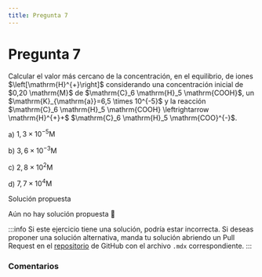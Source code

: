 ```yaml
---
title: Pregunta 7
---
```



# Pregunta 7

<div className="exercise">
Calcular el valor más cercano de la concentración, en el equilibrio, de iones $\left[\mathrm{H}^{+}\right]$ considerando una concentración inicial de $0,20 \mathrm{M}$ de $\mathrm{C}_6 \mathrm{H}_5 \mathrm{COOH}$, un $\mathrm{K}_{\mathrm{a}}=6,5 \times 10^{-5}$ y la reacción $\mathrm{C}_6 \mathrm{H}_5 \mathrm{COOH} \leftrightarrow \mathrm{H}^{+}+$ $\mathrm{C}_6 \mathrm{H}_5 \mathrm{COO}^{-}$.

a) $1,3 \times 10^{-5} \mathrm{M}$

b) $3,6 \times 10^{-3} \mathrm{M}$

c) $2,8 \times 10^2 \mathrm{M}$

d) $7,7 \times 10^4 \mathrm{M}$
</div>

<MDXDetails>
<summary>Solución propuesta</summary>

Aún no hay solución propuesta 🥲

:::info
Si este ejercicio tiene una solución, podría estar incorrecta. Si deseas proponer una solución alternativa, manda tu solución abriendo
un Pull Request en el [repositorio](https://github.com/crow-rojas/apuntes-fundamentals/pulls) de GitHub con el archivo
`.mdx` correspondiente.
:::

</MDXDetails>

### Comentarios

<Disqus
  url="https://crow-rojas.github.io/apuntes-fundamentals/docs/science/chemistry/exercises/2018-2/p07"
  identifier="docs/science/chemistry/exercises/2018-2/p07"
  title="2018-2 Quimica - Pregunta 07"
/>
